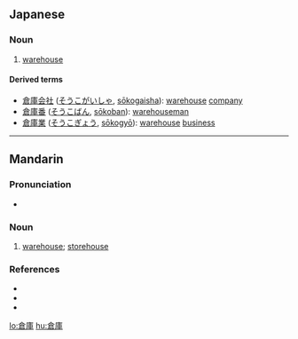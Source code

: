 ==Japanese==
{{ja-kanjitab|倉|庫}}

===Noun===
{{ja-noun|k|hira=そうこ|rom=sōko}}

# [[warehouse]]

====Derived terms====
* [[倉庫会社]] ([[そうこがいしゃ]], [[sōkogaisha]]): [[warehouse]] [[company]]
* [[倉庫番]] ([[そうこばん]], [[sōkoban]]): [[warehouseman]]
* [[倉庫業]] ([[そうこぎょう]], [[sōkogyō]]): [[warehouse]] [[business]]

----

==Mandarin==
{{zh-forms|[[仓库]]|[[倉]][[庫]]}}

===Pronunciation===
* {{IPA|[ tsʰaŋ˥˥kʰu˥˩ ]|lang=cmn}}

===Noun===
{{cmn-noun|t|pin=cāngkù|pint=cang1ku4|tra=倉庫|sim=仓库|mw=座|rs=人08}}

# {{Intermediate Mandarin|lang=zh-tw|skey=人08}} [[warehouse]]; [[storehouse]]

===References===
* {{reference-book | last = Wu | first = Jingrong (ed.) | authorlink =  | coauthors =  | year = 1985 | title = The Pinyin CHINESE-ENGLISH DICTIONARY | language = Mandarin/English | publisher = The Commercial Press | location = Beijing, Hong Kong | id = ISBN 0471867969}}
* {{reference-book | last = Shao | first = Jingmin (ed.) | authorlink =  | coauthors =  | year = 2000 | title = HSK Dictionary (HSK汉语水平考试词典) | language = Mandarin/English | publisher = Huadong Teachers College Publishers | location = Shanghai | id = ISBN 7561720785}}
* {{cite web|url=http://www.dreye.com/|title=倉庫|work=Dr. eye|language=Mandarin/English|accessdate=2008-11-02}}

[[lo:倉庫]]
[[hu:倉庫]]